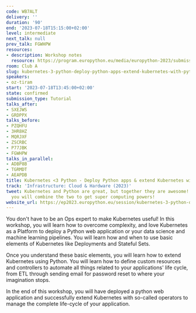 ```yaml
---
code: WB7ALT
delivery: ''
duration: '90'
end: '2023-07-18T15:15:00+02:00'
level: intermediate
next_talk: null
prev_talk: FGWHPW
resources:
- description: Workshop notes
  resource: https://program.europython.eu/media/europython-2023/submissions/WB7ALT/resources/K8s_Workshop_Europython_erv3Kr9.pdf
room: Club A
slug: kubernetes-3-python-deploy-python-apps-extend-kubernetes-with-python
speakers:
- oz-tiram
start: '2023-07-18T13:45:00+02:00'
state: confirmed
submission_type: Tutorial
talks_after:
- SXEJWS
- GRDPPX
talks_before:
- PZQHFU
- 3HR8HZ
- MQRJXF
- ZSCRBC
- P77JBK
- FGWHPW
talks_in_parallel:
- ADBP8B
- TGRMDT
- AEAPDB
title: Kubernetes <3 Python - Deploy Python apps & extend Kubernetes with Python
track: 'Infrastructure: Cloud & Hardware (2023)'
tweet: Kubernetes and Python are great, but together they are awesome! In this workshop,
  you will combine the two to get super computing powers!
website_url: https://ep2023.europython.eu/session/kubernetes-3-python-deploy-python-apps-extend-kubernetes-with-python
---
```


You don't have to be an Ops expert to make Kubernetes useful! In this workshop, you will learn how to overcome complexity, and love Kubernetes as a Platform to deploy a Python web application or your data science and machine learning pipelines. You will learn how and when to use basic elements of Kubernetes like Deployments and Stateful Sets.

Once you understand these basic elements, you will learn how to extend Kubernetes using Python.
You will learn how to define custom resources and controllers to automate all things related to your applications' life cycle, from ETL through sending email for password reset to where your imagination stops.

In the end of this workshop, you will have deployed a python web application and successfully extend Kubernetes with so-called operators to manage the complete life-cycle of your application.